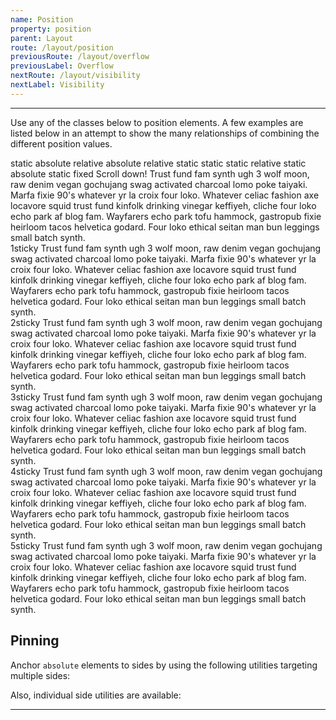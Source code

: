 ```yaml
---
name: Position
property: position
parent: Layout
route: /layout/position
previousRoute: /layout/overflow
previousLabel: Overflow
nextRoute: /layout/visibility
nextLabel: Visibility
---
```




<UtilityInfo pattern="{static|relative|absolute|fixed|sticky}" />

---

Use any of the classes below to position elements. A few examples are listed below in an attempt to show the many relationships of combining the different position values.

<Grid minWidth="250px">
  <InfoBox caption="Static Parent">
    <Box
      className={`bg-blue-100 rounded p-2 font-mono text-sm relative`}
    >
      <Box className={`h-20 p-2 bg-blue-300 rounded static`}>
        <Box className="mb-2">static</Box>
        <Box
          className={`h-8 px-4 w-auto bg-blue-600 text-blue-100 rounded inline-flex bottom-0 right-0 justify-center items-center absolute`}
        >
          <Box className="inline">absolute</Box>
        </Box>
      </Box>
    </Box>
  </InfoBox>
  <InfoBox caption="Relative Parent">
    <Box
      className={`bg-blue-100 rounded p-2 font-mono text-sm relative`}
    >
      <Box className={`h-20 p-2 bg-blue-300 rounded relative`}>
        <Box className="mb-2">relative</Box>
        <Box
          className={`h-8 px-4 w-auto bg-blue-600 text-blue-100 rounded inline-flex bottom-0 right-0 justify-center items-center absolute`}
        >
          <Box className="inline">absolute</Box>
        </Box>
      </Box>
    </Box>
  </InfoBox>
  <InfoBox caption="Static Sibling">
    <Box
      className={`bg-blue-100 rounded p-2 font-mono text-sm relative`}
    >
      <Box className="mb-2">relative</Box>
      <Box className={`h-20 p-2 bg-blue-300 rounded static`}>
        <Box className="mb-2">static</Box>
        <Box
          className={`h-8 px-4 w-auto bg-blue-600 text-blue-100 rounded inline-flex bottom-0 right-0 justify-center items-center static`}
        >
          static
        </Box>
        <Box
          className={`h-8 ml-2 px-4 w-auto bg-white text-blue-700 rounded inline-flex bottom-0 left-0 justify-center items-center static`}
        >
          static
        </Box>
      </Box>
    </Box>
  </InfoBox>
  <InfoBox caption="Absolute Sibling">
    <Box
      className={`bg-blue-100 rounded p-2 font-mono text-sm relative`}
    >
      <Box className="mb-2">relative</Box>
      <Box className={`h-20 p-2 bg-blue-300 rounded static`}>
        <Box className="mb-2">static</Box>
        <Box
          className={`h-8 px-4 w-auto bg-blue-600 text-blue-100 rounded inline-flex bottom-0 right-0 justify-center items-center absolute`}
        >
          absolute
        </Box>
        <Box
          className={`h-8 px-4 w-auto bg-white text-blue-700 rounded inline-flex bottom-0 left-0 justify-center items-center static`}
        >
          static
        </Box>
      </Box>
    </Box>
  </InfoBox>

<InfoBox caption="Fixed">
  <BrowserBox>
    <Box className="font-mono text-sm bg-blue-600 absolute rounded-t-sm top-0 inset-x-0 p-1 text-blue-100 z-10">
      fixed
    </Box>
    <Box className="absolute inset-0 overflow-auto p-1 pt-8">
      <Box className="text-gray-400">Scroll down!</Box>
      Trust fund fam synth ugh 3 wolf moon, raw denim vegan gochujang swag activated
      charcoal lomo poke taiyaki. Marfa fixie 90's whatever yr la croix four loko.
      Whatever celiac fashion axe locavore squid trust fund kinfolk drinking vinegar
      keffiyeh, cliche four loko echo park af blog fam. Wayfarers echo park tofu
      hammock, gastropub fixie heirloom tacos helvetica godard. Four loko ethical
      seitan man bun leggings small batch synth.
    </Box>
  </BrowserBox>
</InfoBox>

  <InfoBox caption="Sticky">
    <Box className="overflow-auto rounded bg-gray-100 h-32 text-sm">
      <div>
        <Box className="font-mono text-sm bg-blue-600 sticky rounded-sm top-0 inset-x-0 p-1 text-blue-100 flex items-center"><Box className="text-xs flex items-center justify-center bg-white text-blue-700 rounded-sm mr-1 w-4 h-4">1</Box>sticky</Box>
        <Box className="p-2">Trust fund fam synth ugh 3 wolf moon, raw denim vegan gochujang swag activated charcoal lomo poke taiyaki. Marfa fixie 90's whatever yr la croix four loko. Whatever celiac fashion axe locavore squid trust fund kinfolk drinking vinegar keffiyeh, cliche four loko echo park af blog fam. Wayfarers echo park tofu hammock, gastropub fixie heirloom tacos helvetica godard. Four loko ethical seitan man bun leggings small batch synth.</Box>
      </div>
      <div>
       <Box className="font-mono text-sm bg-blue-600 sticky rounded-sm top-0 inset-x-0 p-1 text-blue-100 flex items-center"><Box className="text-xs flex items-center justify-center bg-white text-blue-700 rounded-sm mr-1 w-4 h-4">2</Box>sticky</Box>
        Trust fund fam synth ugh 3 wolf moon, raw denim vegan gochujang swag activated charcoal lomo poke taiyaki. Marfa fixie 90's whatever yr la croix four loko. Whatever celiac fashion axe locavore squid trust fund kinfolk drinking vinegar keffiyeh, cliche four loko echo park af blog fam. Wayfarers echo park tofu hammock, gastropub fixie heirloom tacos helvetica godard. Four loko ethical seitan man bun leggings small batch synth.
      </div>
      <div><Box className="font-mono text-sm bg-blue-600 sticky rounded-sm top-0 inset-x-0 p-1 text-blue-100 flex items-center"><Box className="text-xs flex items-center justify-center bg-white text-blue-700 rounded-sm mr-1 w-4 h-4">3</Box>sticky</Box>
        Trust fund fam synth ugh 3 wolf moon, raw denim vegan gochujang swag activated charcoal lomo poke taiyaki. Marfa fixie 90's whatever yr la croix four loko. Whatever celiac fashion axe locavore squid trust fund kinfolk drinking vinegar keffiyeh, cliche four loko echo park af blog fam. Wayfarers echo park tofu hammock, gastropub fixie heirloom tacos helvetica godard. Four loko ethical seitan man bun leggings small batch synth.
      </div>
        <div><Box className="font-mono text-sm bg-blue-600 sticky rounded-sm top-0 inset-x-0 p-1 text-blue-100 flex items-center"><Box className="text-xs flex items-center justify-center bg-white text-blue-700 rounded-sm mr-1 w-4 h-4">4</Box>sticky</Box>
        Trust fund fam synth ugh 3 wolf moon, raw denim vegan gochujang swag activated charcoal lomo poke taiyaki. Marfa fixie 90's whatever yr la croix four loko. Whatever celiac fashion axe locavore squid trust fund kinfolk drinking vinegar keffiyeh, cliche four loko echo park af blog fam. Wayfarers echo park tofu hammock, gastropub fixie heirloom tacos helvetica godard. Four loko ethical seitan man bun leggings small batch synth.
      </div>
      <div><Box className="font-mono text-sm bg-blue-600 sticky rounded-sm top-0 inset-x-0 p-1 text-blue-100 flex items-center"><Box className="text-xs flex items-center justify-center bg-white text-blue-700 rounded-sm mr-1 w-4 h-4">5</Box>sticky</Box>
        Trust fund fam synth ugh 3 wolf moon, raw denim vegan gochujang swag activated charcoal lomo poke taiyaki. Marfa fixie 90's whatever yr la croix four loko. Whatever celiac fashion axe locavore squid trust fund kinfolk drinking vinegar keffiyeh, cliche four loko echo park af blog fam. Wayfarers echo park tofu hammock, gastropub fixie heirloom tacos helvetica godard. Four loko ethical seitan man bun leggings small batch synth.
      </div>
      </Box>
  </InfoBox>
</Grid>

## Pinning

Anchor `absolute` elements to sides by using the following utilities targeting multiple sides:

<UtilityInfo pattern="inset-{x|y?}-{0|auto}" themeProperty="inset" />

Also, individual side utilities are available:

<UtilityInfo pattern="{top|right|bottom|left}-{0|auto}" themeProperty="inset" />

---

<Grid minWidth="225px">
  <InfoBox caption="Top" pattern="inset-x-0 top-0">
    <Box className={`h-16 bg-blue-100 rounded text-sm relative`}>
      <Box
        style={{ minHeight: "1rem", minWidth: "1rem" }}
        className={`bg-blue-300 rounded absolute inset-x-0 top-0`}
      />
    </Box>
  </InfoBox>
  <InfoBox caption="Right" pattern="inset-y-0 right-0">
    <Box className={`h-16 bg-blue-100 rounded text-sm relative`}>
      <Box
        style={{ minHeight: "1rem", minWidth: "1rem" }}
        className={`bg-blue-300 rounded absolute inset-y-0 right-0`}
      />
    </Box>
  </InfoBox>
  <InfoBox caption="Bottom" pattern="inset-x-0 bottom-0">
    <Box className={`h-16 bg-blue-100 rounded text-sm relative`}>
      <Box
        style={{ minHeight: "1rem", minWidth: "1rem" }}
        className={`bg-blue-300 rounded absolute inset-x-0 bottom-0`}
      />
    </Box>
  </InfoBox>
  <InfoBox caption="Left" pattern="inset-y-0 left-0">
    <Box className={`h-16 bg-blue-100 rounded text-sm relative`}>
      <Box
        style={{ minHeight: "1rem", minWidth: "1rem" }}
        className={`bg-blue-300 rounded absolute inset-y-0 left-0`}
      />
    </Box>
  </InfoBox>
  <InfoBox caption="All" pattern="inset-0">
    <Box className={`h-16 bg-blue-100 rounded text-sm relative`}>
      <Box
        style={{ minHeight: "1rem", minWidth: "1rem" }}
        className={`bg-blue-300 rounded absolute inset-0`}
      />
    </Box>
  </InfoBox>
  <InfoBox caption="Top Left" pattern="left-0 top-0">
    <Box className={`h-16 bg-blue-100 rounded text-sm relative`}>
      <Box
        style={{ minHeight: "1rem", minWidth: "1rem" }}
        className={`bg-blue-300 rounded absolute left-0 top-0`}
      />
    </Box>
  </InfoBox>
  <InfoBox caption="Top Right" pattern="right-0 top-0">
    <Box className={`h-16 bg-blue-100 rounded text-sm relative`}>
      <Box
        style={{ minHeight: "1rem", minWidth: "1rem" }}
        className={`bg-blue-300 rounded absolute right-0 top-0`}
      />
    </Box>
  </InfoBox>
  <InfoBox caption="Bottom Right" pattern="right-0 bottom-0">
    <Box className={`h-16 bg-blue-100 rounded text-sm relative`}>
      <Box
        style={{ minHeight: "1rem", minWidth: "1rem" }}
        className={`bg-blue-300 rounded absolute right-0 bottom-0`}
      />
    </Box>
  </InfoBox>
  <InfoBox caption="Bottom Left" pattern="left-0 bottom-0">
    <Box className={`h-16 bg-blue-100 rounded text-sm relative`}>
      <Box
        style={{ minHeight: "1rem", minWidth: "1rem" }}
        className={`bg-blue-300 rounded absolute left-0 bottom-0`}
      />
    </Box>
  </InfoBox>
</Grid>
